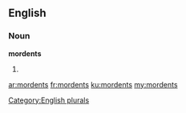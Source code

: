 ==English==

===Noun===
'''mordents'''

# {{plural of|mordent}}

[[Category:English plurals]]

[[ar:mordents]]
[[fr:mordents]]
[[ku:mordents]]
[[my:mordents]]